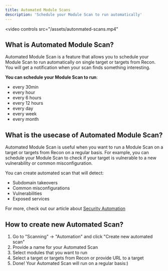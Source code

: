 ```yaml
---
title: Automated Module Scans
description: 'Schedule your Module Scan to run automatically'
---
```


<video
  controls
  src="/assets/autonmated-scans.mp4"
></video>

## What is Automated Module Scan?

Automated Module Scan is a feature that allows you to schedule your Module Scan to run automatically on single target or targets from Recon.
You will get a notification when your scan finds something interesting.

**You can schedule your Module Scan to run**:
- every 30min
- every hour
- every 6 hours
- every 12 hours
- every day
- every week
- every month

## What is the usecase of Automated Module Scan?

Automated Module Scan is useful when you want to run a Module Scan on a target or targets from Recon on a regular basis.
For example, you can schedule your Module Scan to check if your target is vulnerable to a new vulnerability or common misconfiguration.

You can create automated scan that will detect:
- Subdomain takeovers
- Common misconfigurations
- Vulnerabilities
- Exposed services

For more, check out our article about [Security Automation](https://blog.vidocsecurity.com/blog/2022-summary-how-we-made-120k-bug-bounty-in-a-year/)

## How to create new Automated Scan?

1. Go to "Scanning" -> "Automation" and click "Create new automated scan"
2. Provide a name for your Automated Scan
3. Select modules that you want to run
4. Select a target or targets from Recon or provide URL to a target
5. Done! Your Automated Scan will run on a regular basis:)